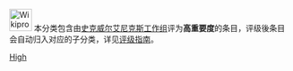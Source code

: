 [[File:Wikiproject_Square_Enix.svg|40px]] 本分类包含由[[Wikipedia:电子游戏专题/史克威尔艾尼克斯|史克威尔艾尼克斯工作组]]评为'''高重要度'''的条目，评级後条目会自动归入对应的子分类，详见[[Wikipedia:电子游戏专题/史克威尔艾尼克斯/评级|评级指南]]。

{{Articles by Importance|topic=史克威尔艾尼克斯|project=|format=toc}}

[[Category:各重要度史克威尔艾尼克斯条目|High]]